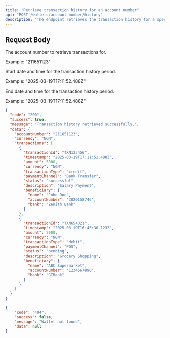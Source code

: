 ```yaml
---
title: "Retrieve transaction history for an account number"
api: "POST /wallets/account-number/history"
description: "The endpoint retrieves the transaction history for a specific account number over a specified time range"
---
```


## Request Body

<ParamField body="accountNumber" type="string" required>

The account number to retrieve transactions for.

Example: "211651123"

</ParamField>

<ParamField body="from" type="string" format="date-time" required>

Start date and time for the transaction history period.

Example: "2025-03-19T17:11:52.488Z"

</ParamField>

<ParamField body="to" type="string" format="date-time" required>

End date and time for the transaction history period.

Example: "2025-03-19T17:11:52.488Z"

</ParamField>

<ResponseExample>
  
```json Success
{
  "code": "200",
  "success": true,
  "message": "Transaction history retrieved successfully.",
  "data": {
    "accountNumber": "211651123",
    "currency": "NGN",
    "transactions": [
      {
        "transactionId": "TXN123456",
        "timestamp": "2025-03-19T17:11:52.488Z",
        "amount": 5000,
        "currency": "NGN",
        "transactionType": "credit",
        "paymentChannel": "Bank Transfer",
        "status": "successful",
        "description": "Salary Payment",
        "beneficiary": {
          "name": "John Doe",
          "accountNumber": "3020158746",
          "bank": "Zenith Bank"
        }
      },
      {
        "transactionId": "TXN654321",
        "timestamp": "2025-03-19T16:45:30.123Z",
        "amount": 2000,
        "currency": "NGN",
        "transactionType": "debit",
        "paymentChannel": "POS",
        "status": "pending",
        "description": "Grocery Shopping",
        "beneficiary": {
          "name": "ABC Supermarket",
          "accountNumber": "1234567890",
          "bank": "GTBank"
        }
      }
    ]
  }
}
```

```json Failed
{
	"code": "404",
	"success": false,
	"message": "Wallet not found",
	"data": null
}
```

</ResponseExample>
